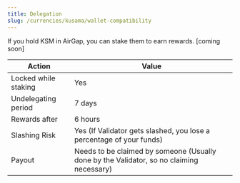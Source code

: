 ```yaml
---
title: Delegation
slug: /currencies/kusama/wallet-compatibility
---
```


If you hold KSM in AirGap, you can stake them to earn rewards. [coming soon]

| Action               | Value                                                                                    |
| -------------------- | ---------------------------------------------------------------------------------------- |
| Locked while staking | Yes                                                                                      |
| Undelegating period  | 7 days                                                                                   |
| Rewards after        | 6 hours                                                                                  |
| Slashing Risk        | Yes (If Validator gets slashed, you lose a percentage of your funds)                     |
| Payout               | Needs to be claimed by someone (Usually done by the Validator, so no claiming necessary) |
